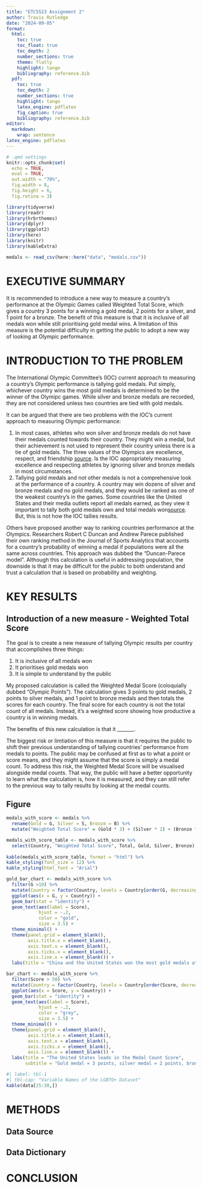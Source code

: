 ```yaml
---
title: "ETC5523 Assignment 2"
author: Travis Rutledge 
date: "2024-09-05"
format:
  html:
    toc: true
    toc_float: true
    toc_depth: 2
    number_sections: true
    theme: flatly
    highlight: tango
    bibliography: reference.bib
  pdf:
    toc: true
    toc_depth: 2
    number_sections: true
    highlight: tango
    latex_engine: pdflatex
    fig_caption: true
    bibliography: reference.bib
editor: 
  markdown: 
    wrap: sentence
latex_engine: pdflatex
---
```


```r

# .qmd settings
knitr::opts_chunk$set(
  echo = TRUE,
  eval = TRUE,
  out.width = "70%",
  fig.width = 8, 
  fig.height = 6,
  fig.retina = 3)
```



```r
library(tidyverse)
library(readr)
library(hrbrthemes)
library(dplyr)
library(ggplot2)
library(here)
library(knitr) 
library(kableExtra)
```

```r
medals <- read_csv(here::here("data", "medals.csv"))
```

# EXECUTIVE SUMMARY
It is recommended to introduce a new way to measure a country's performance at the Olympic Games called Weighted Total Score, which gives a country 3 points for a winning a gold medal, 2 points for a silver, and 1 point for a bronze. The benefit of this measure is that it is inclusive of all medals won while still prioritising gold medal wins. A limitation of this measure is the potential difficulty in getting the public to adopt a new way of looking at Olympic performance. 


# INTRODUCTION TO THE PROBLEM 
The International Olympic Committee's (IOC) current approach to measuring a country's Olympic performance is tallying gold medals. Put simply, whichever country wins the most gold medals is determined to be the winner of the Olymipc games. While silver and bronze medals are recorded, they are not considered unless two countries are tied with gold medals.

It can be argued that there are two problems with the IOC's current approach to measuring Olympic performance:

1. In most cases, athletes who won silver and bronze medals do not have their medals counted towards their country. They might win a medal, but their achievement is not used to represent their country unless there is a tie of gold medals. The three values of the Olympics are excellence, respect, and friendship [source](https://olympics.com/ioc/olympic-values). Is the IOC appropriately measuring excellence and respecting athletes by ignoring silver and bronze medals in most circumstances.
2. Tallying gold medals and not other medals is not a comprehensive look at the performance of a country. A country may win dozens of silver and bronze medals and no gold medals, and they would be ranked as one of the weakest country's in the games. Some countries like the United States and their media outlets report all medals earned, as they view it important to tally both gold medals own and total medals won[source](https://www.theguardian.com/sport/article/2024/aug/10/paris-olympics-2024-how-does-medal-tally-work-order). But, this is not how the IOC tallies results.

Others have proposed another way to ranking countries performance at the Olympics. Researchers Robert C Duncan and Andrew Parece published their own ranking method in the Journal of Sports Analytics that accounts for a country's probability of winning a medal if populations were all the same across countries. This approach was dubbed the "Duncan-Parece model". Although this calculation is useful in addressing population, the downside is that it may be difficult for the public to both understand and trust a calculation that is based on probability and weighting.

# KEY RESULTS 
## Introduction of a new measure - Weighted Total Score 
The goal is to create a new measure of tallying Olympic results per country that accomplishes three things:

1. It is inclusive of all medals won 
2. It prioritises gold medals won
3. It is simple to understand by the public

My proposed calculation is called the Weighted Medal Score (coloquially dubbed "Olympic Points"). The calculation gives 3 points to gold medals, 2 points to silver medals, and 1 point to bronze medals and then totals the scores for each country. The final score for each country is not the total count of all medals. Instead, it's a weighted score showing how productive a country is in winning medals.

The benefits of this new calculation is that it _______.

The biggest risk or limtiation of this measure is that it requires the public to shift their previous understanding of tallying countries' performance from medals to points. The public may be confused at first as to what a point or score means, and they might assume that the score is simply a medal count. To address this risk, the Weighted Medal Score will be visualised alongside medal counts. That way, the public will have a better opportunity to learn what the calculation is, how it is measured, and they can still refer to the previous way to tally results by looking at the medal counts. 



## Figure 

```r
medals_with_score <- medals %>%
  rename(Gold = G, Silver = S, Bronze = B) %>%
  mutate("Weighted Total Score" = (Gold * 3) + (Silver * 2) + (Bronze * 1))

medals_with_score_table <- medals_with_score %>%
  select(Country, "Weighted Total Score", Total, Gold, Silver, Bronze)
  
kable(medals_with_score_table, format = "html") %>%
kable_styling(font_size = 12) %>%
kable_styling(html_font = "Arial") 
```


```r
gold_bar_chart <- medals_with_score %>%
  filter(G >10) %>%
  mutate(Country = factor(Country, levels = Country[order(G, decreasing = FALSE)])) %>%
  ggplot(aes(x = G, y = Country)) +
  geom_bar(stat = "identity") +
  geom_text(aes(label = Score),
            hjust = -.2,
            color = "gold",
            size = 3.5) +
  theme_minimal() +
  theme(panel.grid = element_blank(),
        axis.title.x = element_blank(),
        axis.text.x = element_blank(),
        axis.ticks.x = element_blank(),
        axis.line.x = element_blank()) +
  labs(title = "China and the United States won the most gold medals at the 2024 Olympics")

bar_chart <- medals_with_score %>%
  filter(Score > 50) %>%
  mutate(Country = factor(Country, levels = Country[order(Score, decreasing = FALSE)])) %>%
  ggplot(aes(x = Score, y = Country)) + 
  geom_bar(stat = "identity") + 
  geom_text(aes(label = Score),
            hjust = -.2,
            color = "grey",
            size = 3.5) +
  theme_minimal() +
  theme(panel.grid = element_blank(),
        axis.title.x = element_blank(),
        axis.text.x = element_blank(),
        axis.ticks.x = element_blank(),
        axis.line.x = element_blank()) +
  labs(title = "The United States leads in the Medal Count Score",
       subtitle = "Gold medal = 3 points, silver medal = 2 points, bronze = 1 point")
```

```r
#| label: tbl-1
#| tbl-cap: "Variable Names of the LGBTQ+ Dataset"
kable(data[25:30,])
```

# METHODS 
## Data Source 

## Data Dictionary 

# CONCLUSION 

